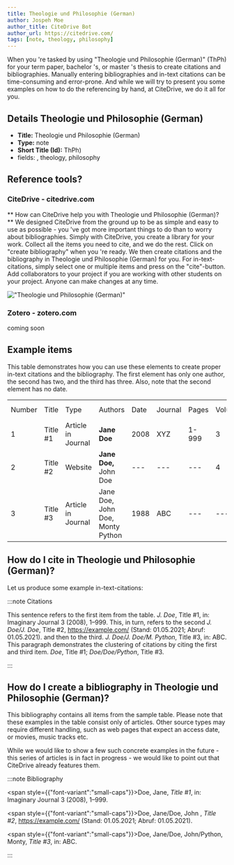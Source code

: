 ```yaml
---
title: Theologie und Philosophie (German)
author: Jospeh Moe
author_title: CiteDrive Bot
author_url: https://citedrive.com/
tags: [note, theology, philosophy]
---
```


When you 're tasked by using "Theologie und Philosophie (German)" (ThPh) for your term paper, bachelor 's, or master 's thesis to create citations and bibliographies.
Manually entering bibliographies and in-text citations can be time-consuming and error-prone. And while we will try to present you some examples on how to do the referencing by hand, at CiteDrive, we do it all for you.

## Details  Theologie und Philosophie (German)
* **Title:** Theologie und Philosophie (German)
* **Type:** note
* **Short Title (Id):** ThPh)
* fields: , theology, philosophy

## Reference tools?
### CiteDrive - citedrive.com
** How can CiteDrive help you with Theologie und Philosophie (German)? **
We designed CiteDrive from the ground up to be as simple and easy to use as possible - you 've got more important things to do than to worry about bibliographies. Simply with CiteDrive, you create a library for your work. Collect all the items you need to cite, and we do the rest. Click on "create bibliography" when you 're ready. We then create citations and the bibliography in Theologie und Philosophie (German) for you. For in-text-citations, simply select one or multiple items and press on the "cite"-button. Add collaborators to your project if you are working with other students on your project. Anyone can make changes at any time.


!["Theologie und Philosophie (German)"](images/theologie-und-philosophie-german.svg "Choose Theologie und Philosophie (German) in the CiteDrive App")

### Zotero - zotero.com

coming soon

## Example items

This table demonstrates how you can use these elements to create proper in-text citations and the bibliography. The first element has only one author, the second has two, and the third has three. Also, note that the second element has no date.


<table>
  <tr>
   <td>Number
   </td>
   <td>Title
   </td>
   <td>Type
   </td>
   <td>Authors
   </td>
   <td>Date
   </td>
   <td>Journal
   </td>
   <td>Pages
   </td>
   <td>Volume
   </td>
   <td>Issue
   </td>
   <td>Access Date
   </td>
  </tr>
  <tr>
   <td>1
   </td>
   <td>Title #1
   </td>
   <td>Article in Journal
   </td>
   <td><strong>Jane Doe</strong>
   </td>
   <td>2008
   </td>
   <td>XYZ
   </td>
   <td>1-999
   </td>
   <td>3
   </td>
   <td>2
   </td>
   <td>--
   </td>
  </tr>
  <tr>
   <td>
2
   </td>
   <td>Title #2
   </td>
   <td>Website
   </td>
   <td><strong>Jane Doe, </strong>John Doe
   </td>
   <td>---
   </td>
   <td>---
   </td>
   <td>---
   </td>
   <td>4
   </td>
   <td>---
   </td>
   <td>2020-05-01
   </td>
  </tr>
  <tr>
   <td>3
   </td>
   <td>Title #3
   </td>
   <td>Article in Journal
   </td>
   <td>Jane Doe, John Doe, Monty Python
   </td>
   <td>1988
   </td>
   <td>ABC
   </td>
   <td>---
   </td>
   <td>---
   </td>
   <td>16
   </td>
   <td>---
   </td>
  </tr>
</table>



## How do I cite in  Theologie und Philosophie (German)?

Let us produce some example in-text-citations:

:::note Citations


This sentence refers to the first item from the table. <i><i>J. Doe</i></i>, Title #1, in: Imaginary Journal 3 (2008), 1–999. This, in turn, refers to the second <i><i>J. Doe/J. Doe</i></i>, Title #2, https://example.com/ (Stand: 01.05.2021; Abruf: 01.05.2021).
and then to the third.  <i><i>J. Doe/J. Doe/M. Python</i></i>, Title #3, in: ABC.
This paragraph demonstrates the clustering of citations by citing the first and third item. <i><i>Doe</i></i>, Title #1; <i><i>Doe/Doe/Python</i></i>, Title #3.

:::

## How do I create a bibliography in Theologie und Philosophie (German)?

This bibliography contains all items from the sample table. Please note that these examples in the table consist only of articles. Other source types may require different handling, such as web pages that expect an access date, or movies, music tracks etc.

While we would like to show a few such concrete examples in the future - this series of articles is in fact in progress - we would like to point out that CiteDrive already features them.

:::note Bibliography

<span style={{"font-variant":"small-caps"}}>Doe, Jane</span>, <i>Title #1</i>, in: Imaginary Journal 3 (2008), 1–999.

<span style={{"font-variant":"small-caps"}}>Doe, Jane/Doe, John </span>, <i>Title #2</i>, https://example.com/ (Stand: 01.05.2021; Abruf: 01.05.2021).

<span style={{"font-variant":"small-caps"}}>Doe, Jane/Doe, John/Python, Monty</span>, <i>Title #3</i>, in: ABC.



:::


        